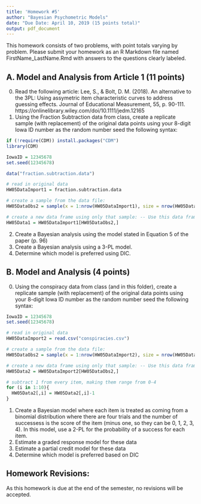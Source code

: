 ```yaml
---
title: 'Homework #5'
author: "Bayesian Psychometric Models"
date: "Due Date: April 10, 2019 (15 points total)"
output: pdf_document
---
```


This homework consists of two problems, with point totals varying by problem. Please submit your homework as an R Markdown file named FirstName_LastName.Rmd with answers to the questions clearly labeled. 

## A. Model and Analysis from Article 1 (11 points)

0. Read the following article: Lee, S., & Bolt, D. M. (2018). An alternative to the 3PL: Using assymetric item characteristic curves to address guessing effects. Journal of Educational Measurement, 55, p. 90-111. https://onlinelibrary.wiley.com/doi/10.1111/jedm.12165
1. Using the Fraction Subtraction data from class, create a replicate sample (with replacement) of the original data points using your 8-digit Iowa ID number as the random number seed the following syntax:

```r

if (!require(CDM)) install.packages("CDM")
library(CDM)

IowaID = 12345678
set.seed(12345678)

data("fraction.subtraction.data")

# read in original data
HW05DataImport1 = fraction.subtraction.data

# create a sample from the data file:
HW05DataObs2 = sample(x = 1:nrow(HW05DataImport1), size = nrow(HW05DataImport1), replace = TRUE)

# create a new data frame using only that sample: -- Use this data frame in all analyses
HW05Data1 = HW05DataImport1[HW05DataObs2,]

```
2. Create a Bayesian analysis using the model stated in Equation 5 of the paper (p. 96)
3. Create a Bayesian analysis using a 3-PL model.
4. Determine which model is preferred using DIC.

## B. Model and Analysis (4 points)

0. Using the conspiracy data from class (and in this folder), create a replicate sample (with replacement) of the original data points using your 8-digit Iowa ID number as the random number seed the following syntax:

```r


IowaID = 12345678
set.seed(12345678)

# read in original data
HW05DataImport2 = read.csv("conspiracies.csv")

# create a sample from the data file:
HW05DataObs2 = sample(x = 1:nrow(HW05DataImport2), size = nrow(HW05DataImport2), replace = TRUE)

# create a new data frame using only that sample: -- Use this data frame in all analyses
HW05Data2 = HW05DataImport2[HW05DataObs2,]

# subtract 1 from every item, making them range from 0-4
for (i in 1:10){
  HW05Data2[,i] = HW05Data2[,i]-1
}
```


1. Create a Bayesian model where each item is treated as coming from a binomial distribution where there are four trials and the number of successess is the score of the item (minus one, so they can be 0, 1, 2, 3, 4). In this model, use a 2-PL for the probability of a success for each item.
2. Estimate a graded response model for these data
3. Estimate a partial credit model for these data
4. Determine which model is preferred based on DIC

## Homework Revisions:

As this homework is due at the end of the semester, no revisions will be accepted.

